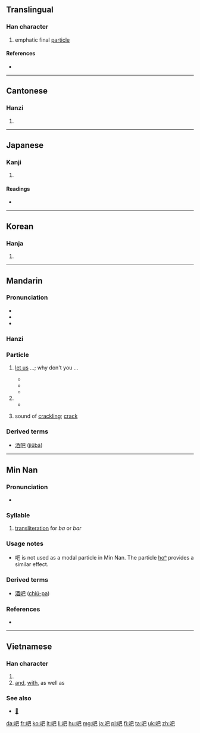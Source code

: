{{zh-hanzi-box|吧}}
==Translingual==
{{stroke order|type=animate}}

===Han character===
{{Han char|rn=30|rad=口|as=04|sn=7|four=6701<sub>7</sub>|canj=口日山 (RAU)|ids=⿰[[口]][[巴]]}}

# emphatic final [[particle]]

====References====
* {{Han ref|kx=0178.040|dkj=03341|dj=0395.120|hdz=10596.060|uh=5427|ud=21543|bh=A761|bd=42849}}

----

==Cantonese==
{{zh-hanzi-box|吧}}

===Hanzi===
{{yue-hanzi|jyut=[[baa1]], [[baa6]]|y=ba1, ba6}}

# {{defn|lang=yue|sort=口04}}

----

==Japanese==

===Kanji===
{{ja-kanji|grade=}}

# {{defn|lang=ja|sort=口04}}

====Readings====
* {{ja-readings|on=[[は]] (ha), [[へ]] (he)|kun=[[おおくちのさま]] (ookuchinosama)}}

----

==Korean==

===Hanja===
{{ko-hanja|hangeul=파|rv=pa|mr=p'a}}

# {{defn|lang=ko|sort=口04}}

----

==Mandarin==
{{zh-hanzi-box|吧}}

===Pronunciation===
* {{IPA|[ pa ]|lang=cmn}}
* {{IPA|[ pa˥˥ ]|lang=cmn}}
* {{audio|Zh-ba.ogg|Audio|lang=cmn}}

===Hanzi===
{{cmn-hanzi|pin=[[bā]] ([[ba1]]), [[ba]] ([[ba5]])|wg=pa<sup>1</sup>, pa<sup>5</sup>}}

===Particle===
{{cmn-part|ts|pin=ba}}

# {{context|Beginning Mandarin|lang=cmn}} {{n-g|(used at the end of a sentence to indicate a suggested action; often used to express [[imperative mood]])}} [[let us]] ...; why don't you ...
#* {{zh-usex|走 '''吧'''|'''let's''' go!|link=y}}
#* {{zh-usex|你 有 時間 再 做 吧。|Do it when you have time.|link=y}}
#* {{zh-usex|大家 去 工作 吧。|Get to work, everybody.|link=y}}
# {{n-g|(used at the end of a sentence used to concede a point )}}
#* {{zh-usex|好 吧|alright!|link=y}}
# {{context|onomatopoeia|lang=cmn}} sound of [[crackling]]; [[crack]] 

===Derived terms===
* [[酒吧]] ([[jiǔbā]])

----

==Min Nan==
{{zh-hanzi-box|吧}}

===Pronunciation===
* {{IPA|[ pa˥˥ ]|lang=nan}}

===Syllable===
{{head|nan|syllable|traditional and simplified||POJ|pa}}

# [[transliteration]] for ''ba'' or ''bar''

===Usage notes===
* 吧 is not used as a modal particle in Min Nan.  The particle [[ho͘ⁿ|ho{{lang|und|sc=Latinx|͘}}ⁿ]] provides a similar effect.

===Derived terms===
* [[酒吧]] ([[chiú-pa]])

===References===
* {{cite web
| url = http://203.64.42.21/iug/ungian/SoannTeng/chil/taihoa.asp
| title = 吧
| work = On-line Taiwanese/Mandarin Dictionary (台文／華文線頂辭典)
| language = Taiwanese/English
| accessdate = 2011-01-30}}

----

==Vietnamese==

===Han character===
{{vi-hantu|[[ba]], [[và]], [[bơ]], [[vài]]}}

# {{defn|lang=vi|sort=口04}}
# [[and]], [[with]], as well as

===See also===
* [[𡝕]]

[[da:吧]]
[[fr:吧]]
[[ko:吧]]
[[lt:吧]]
[[li:吧]]
[[hu:吧]]
[[mg:吧]]
[[ja:吧]]
[[pl:吧]]
[[fi:吧]]
[[ta:吧]]
[[uk:吧]]
[[zh:吧]]